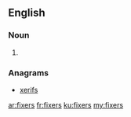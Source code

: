 ==English==

===Noun===
{{head|en|plural}}

# {{plural of|fixer|lang=en|nocat=1}}

===Anagrams===
* [[xerifs#English|xerifs]]

[[ar:fixers]]
[[fr:fixers]]
[[ku:fixers]]
[[my:fixers]]